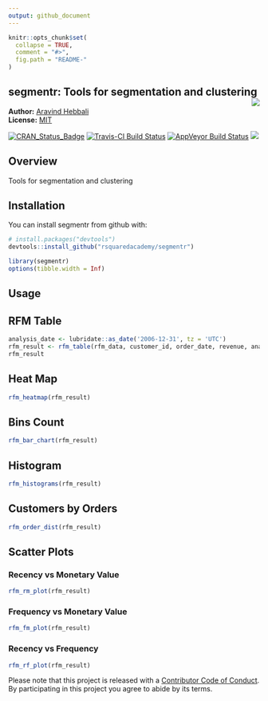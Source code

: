 ```yaml
---
output: github_document
---
```


<!-- README.md is generated from README.Rmd. Please edit that file -->

```r
knitr::opts_chunk$set(
  collapse = TRUE,
  comment = "#>",
  fig.path = "README-"
)
```

segmentr: Tools for segmentation and clustering <img src="hex_segmentr.png" align="right" />  
---------

**Author:** [Aravind Hebbali](http://www.aravindhebbali.com)<br/>
**License:** [MIT](https://opensource.org/licenses/MIT)

[![CRAN\_Status\_Badge](http://www.r-pkg.org/badges/version/segmentr)](https://cran.r-project.org/package=segmentr) [![Travis-CI Build Status](https://travis-ci.org/rsquaredacademy/segmentr.svg?branch=master)](https://travis-ci.org/rsquaredacademy/segmentr) [![AppVeyor Build Status](https://ci.appveyor.com/api/projects/status/github/rsquaredacademy/segmentr?branch=master&svg=true)](https://ci.appveyor.com/project/rsquaredacademy/segmentr) [![](https://cranlogs.r-pkg.org/badges/grand-total/segmentr)](https://cran.r-project.org/package=segmentr)

## Overview

Tools for segmentation and clustering

## Installation

You can install segmentr from github with:

```r
# install.packages("devtools")
devtools::install_github("rsquaredacademy/segmentr")
```

```r
library(segmentr)
options(tibble.width = Inf)
```

## Usage

## RFM Table

```r
analysis_date <- lubridate::as_date('2006-12-31', tz = 'UTC')
rfm_result <- rfm_table(rfm_data, customer_id, order_date, revenue, analysis_date)
rfm_result
```

## Heat Map

```r
rfm_heatmap(rfm_result)
```

## Bins Count

```r
rfm_bar_chart(rfm_result)
```

## Histogram

```r
rfm_histograms(rfm_result)
```

## Customers by Orders

```r
rfm_order_dist(rfm_result)
```


## Scatter Plots

### Recency vs Monetary Value  

```r
rfm_rm_plot(rfm_result)
```

### Frequency vs Monetary Value

```r
rfm_fm_plot(rfm_result)
```

### Recency vs Frequency 

```r
rfm_rf_plot(rfm_result)
```

Please note that this project is released with a [Contributor Code of Conduct](CONDUCT.md). By participating in this project you agree to abide by its terms.

